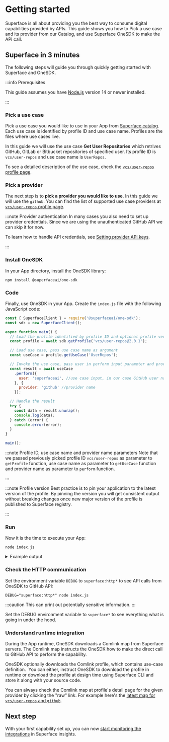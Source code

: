 
# Getting started

Superface is all about providing you the best way to consume digital capabilities provided by APIs. This guide shows you how to Pick a use case and its provider from our Catalog, and use Superface OneSDK to make the API call.

## Superface in 3 minutes

The following steps will guide you through quickly getting started with Superface and OneSDK.

:::info Prerequisites

This guide assumes you have [Node.js](https://nodejs.dev/) version 14 or newer installed.

:::

<div class="count-steps-h3">

### Pick a use case

Pick a use case you would like to use in your App from [Superface catalog](https://superface.ai/catalog). Each use case is identified by profile ID and use case name. Profiles are the files where use cases live.

In this guide we will use the use case **Get User Repositories** which retrives GitHub, GitLab or Bitbucket repositories of specified user. Its profile ID is `vcs/user-repos` and use case name is `UserRepos`.

To see a detailed description of the use case, check the [`vcs/user-repos` profile page](https://superface.ai/vcs/user-repos).

### Pick a provider

The next step is to **pick a provider you would like to use**. In this guide we will use the `github`. You can find the list of supported use case providers at [`vcs/user-repos` profile page](https://superface.ai/vcs/user-repos).

:::note Provider authentication
In many cases you also need to set up provider credentials. Since we
are using the unauthenticated GitHub API we can skip it for now.

To learn how to handle API credentials, see [Setting provider API keys](guides/api-keys.md).

:::

### Install OneSDK

In your App directory, install the OneSDK library:

```shell
npm install @superfaceai/one-sdk
```

### Code

Finally, use OneSDK in your App. Create the `index.js` file with the following JavaScript code:

<!-- prettier-ignore-start -->

```js title="index.js"
const { SuperfaceClient } = require('@superfaceai/one-sdk');
const sdk = new SuperfaceClient();

async function main() {
  // Load the profile identified by profile ID and optional profile version
  const profile = await sdk.getProfile('vcs/user-repos@2.0.1');

  // Load use case, pass use case name as argument
  const useCase = profile.getUseCase('UserRepos');

  // Invoke the use case, pass user in perform input parameter and provider name in perform options
  const result = await useCase
    .perform({
      user: 'superfaceai', //use case input, in our case GitHub user name
    }, {
      provider: 'github' //provider name
    });

  // Handle the result
  try {
    const data = result.unwrap();
    console.log(data);
  } catch (error) {
    console.error(error);
  }
}

main();
```

<!-- prettier-ignore-end -->

:::note Profile ID, use case name and provider name parameters
Note that we passed previously picked profile ID `vcs/user-repos` as parameter to `getProfile` function, use case name as parameter to `getUseCase` function and provider name as parameter to `perform` function.

:::

:::note Profile version
Best practice is to pin your application to the latest version of the profile. By pinning the version you will get consistent output without breaking changes once new major version of the profile is published to Superface registry.

:::

### Run

Now it is the time to execute your App:

```shell
node index.js
```

<details>
<summary>Example output</summary>

```
{
  repos: [
    {
      name: 'astexplorer',
      description: 'A web tool to explore the ASTs generated by various parsers.'
    },
    {
      name: 'banking-demo',
      description: 'Demo of Superface banking use-cases'
    },
    {
      name: 'chat-demo',
      description: 'Express server for OAuth flow and examples of messaging use-cases for Discord and Slack'
    },
    {
      name: 'cli',
      description: 'Do not program API integrations! Install them.'
    },
    {
      name: 'demo-ballistic-sombrero',
      description: 'Demo of Koana Islands Weather Alerts provider'
    },
    {
      name: 'demo-koana-islands',
      description: 'Demo of Koana Islands Weather Alerts'
    },
    {
      name: 'demo-winter-beechnut',
      description: 'Demo of an alternative Koana Islands Weather Alerts provider'
    },
    {
      name: 'docs',
      description: 'Superface.ai & Comlink documentation. '
    },
    { name: 'email-demo', description: undefined },
    {
      name: 'example-glitch-email',
      description: 'Glitch example showcasing email failover on SendEmail use case'
    },
    {
      name: 'example-glitch-geocode',
      description: 'Glitch example showcasing Geocode use case'
    },
    {
      name: 'example-glitch-reverse-geocode',
      description: 'Glitch example showcasing ReverseGeocode use case'
    },
    {
      name: 'language-client-vscode',
      description: 'VS Code extension for the Comlink language.'
    },
    { name: 'language-server', description: undefined },
    { name: 'nestjs-appsignal-example', description: undefined },
    {
      name: 'one-sdk-js',
      description: '1️⃣ One Node.js SDK for all the APIs you want to integrate with'
    },
    {
      name: 'parser',
      description: 'Superface profile and map format parser'
    },
    { name: 'passport-twitter-oauth2', description: undefined },
    { name: 'pinterest-demo', description: undefined },
    {
      name: 'profiles',
      description: 'Source repository of public profiles'
    },
    { name: 'release-changelog-action', description: undefined },
    { name: 'resilient-email-tutorial', description: undefined },
    {
      name: 'service-client',
      description: 'Library provides client for superface backend apis.'
    },
    {
      name: 'slack-demo',
      description: 'Demo of chat integrations with Slack'
    },
    {
      name: 'spec',
      description: 'The Comlink Specification. Comlink is a new interface description and integration language build self-integrating applications. '
    },
    {
      name: 'station',
      description: 'Comlink metadata for self-integrating applications.'
    },
    {
      name: 'superdriver',
      description: 'DEPRECATED: The original version of Superface SDK based on ALPS profile and OAS extensions. Do not use.'
    },
    { name: 'superface-cli', description: 'Superface CLI tool' },
    {
      name: 'superface-daily',
      description: 'Personal daily integration tests for Superface CLI and OneSDK'
    },
    {
      name: 'testing',
      description: 'Library to enable easier testing of Superface use cases.'
    }
  ]
}
```

</details>

### Check the HTTP communication

Set the environment variable `DEBUG` to `superface:http*` to see API calls from OneSDK to GitHub API:

```shell
DEBUG="superface:http*" node index.js
```

:::caution
This can print out potentially sensitive information.
:::

Set the DEBUG environment variable to `superface*` to see everything what is going in under the hood.

### Understand runtime integration

During the App runtime, OneSDK downloads a Comlink map from Superface servers. The Comlink map instructs the OneSDK how to make the direct call to GitHub API to perform the capability.

OneSDK optionally downloads the Comlink profile, which contains use-case definition.  You can either, instruct OneSDK to download the profile in runtime or download the profile at design time using Superface CLI and store it along with your source code.

You can always check the Comlink map at profile's detail page for the given provider by clicking the "raw" link. For example here's the [latest map for `vcs/user-repos` and `github`](https://superface.ai/raw/vcs/user-repos.github@2.0.suma).

</div>

## Next step

With your first capability set up, you can now [start monitoring the integrations](./guides/integrations-monitoring.mdx) in Superface insights.

